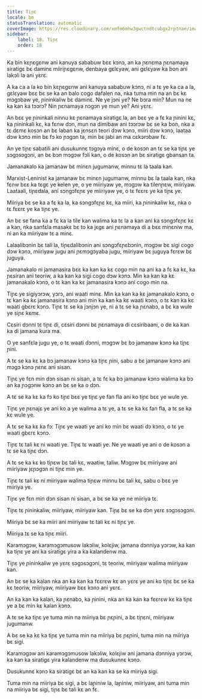 ```yaml
---
title: Tiɲɛ
locale: bm
statusTranslation: automatic
coverImage: https://res.cloudinary.com/xmfm6mhw3gwctndtcubgx2rptnae/image/upload/v1740337243/small_cover_educacion_fundamental_a051170f1c.webp
sidebar:
    label: 18. Tiɲɛ
    order: 18
---
```

Ka bin kɛɲɛgɛnw ani kanuya sababuw bɛɛ kɔnɔ, an ka ɲɛnɛma ɲɛnamaya siratigɛ bɛ daminɛ miiriɲɛgɛnw, denbaya gɛlɛyaw, ani gɛlɛyaw ka bon ani lakɔli la ani yɛrɛ.

A ka ca a la ko bin kɛɲɛgɛnw ani kanuya sababuw kɔnɔ, ni a tɛ ye ka ca a la, gɛlɛyaw bɛɛ bɛ se ka an balo cogo dafalen na, nka tuma min na an bɛ kɛ mɔgɔbaw ye, ɲininkaliw bɛ daminɛ. Ne ye jɔni ye? Ne bɔra min? Mun na ne ka kan ka tɔɔrɔ? Nin ɲɛnamaya nɔgɔn ye mun ye? Ani yɛrɛ.

An bɛɛ ye ɲininkali ninnu kɛ ɲɛnamaya siratigɛ la, an bɛɛ ye a fɛ ka ɲinini kɛ, ka ɲininkali kɛ, ka fɛnw dɔn, mun na dimibaw ani tɔɔrɔw bɛ se ka bon, nka a tɛ dɛmɛ kosɔn an bɛ laban ka jɛnsɛn teori dɔw kɔnɔ, miiri dɔw kɔnɔ, laataa dɔw kɔnɔ min bɛ fɔ ko ɲɔgɔn ta, min bɛ jabi an ma cɛkɔrɔbaw fɛ.

An ye tiɲɛ sabatili ani dusukunnɛ tɔgɔya minɛ, o de kosɔn an tɛ se ka tiɲɛ ye sɔgɔsɔgɔni, an bɛ bɔn mɔgɔw fɔli kan, o de kosɔn an bɛ siratigɛ gbansan ta.

Jamanakalo ka jamanaw bɛ minɛn jugumanw, minnu tɛ la taala kan.

Marxist-Leninist ka jamanaw bɛ minɛn jugumanw, minnu bɛ la taala kan, nka fɛnw bɛɛ ka tɛgɛ ye kelen ye, o ye miiriyaw ye, mɔgɔw ka tilenɲɛw, miiriyaw. Laataali, tiɲɛdala, ani sɔngɔfɛɲɛ ye miiriyaw ye, o tɛ fɛɛrɛ ye ka tiɲɛ ye.

Miiriya bɛ se ka a fɛ ka la, ka sɔngɔfɛɲɛ kɛ, ka miiri, ka ɲininkaliw kɛ, nka o tɛ fɛɛrɛ ye ka tiɲɛ ye.

An bɛ se fana ka a fɛ ka la tile kan walima ka tɛ la a kan ani ka sɔngɔfɛɲɛ kɛ a kan, nka sanfɛla masakɛ bɛ to ka jɛgɛ ani ɲɛnamaya di a bɛɛ minɛniw ma, ni an ka miiriyaw tɛ a minɛ.

Lalaalibɔnin bɛ tali la, tiɲɛdalibɔnin ani sɔngɔfɛɲɛbɔnin, mɔgɔw bɛ sigi cogo dɔw kɔnɔ, miiriyaw jugu ani ɲɛmɔgɔyaba jugu, miiriyaw bɛ juguya fɛrɛw bɛ juguya.

Jamanakalo ni jamanasira bɛɛ ka kan ka kɛ cogo min na ani ka a fɛ ka kɛ, ka ɲɛsiran ani teoriw, a ka kan ka sigi cogo dɔw kɔnɔ. Min ka kan ka kɛ jamanakalo kɔnɔ, o tɛ kan ka kɛ jamanasira kɔnɔ ani cogo min na.

Tiɲɛ ye sigiyɔrɔw, yɔrɔ, ani waati minɛ. Min ka kan ka kɛ jamanakalo kɔnɔ, o tɛ kan ka kɛ jamanasira kɔnɔ ani min ka kan ka kɛ waati kɔnɔ, o tɛ kan ka kɛ waati gbɛrɛ kɔnɔ. Tiɲɛ tɛ se ka jɔnjɔn ye, ni a tɛ se ka ɲɛnabɔ, a bɛ ka wule ye siɲɛ kɛmɛ.

Cɛsiri dɔnni tɛ tiɲɛ di, cɛsiri dɔnni bɛ ɲɛnamaya di cɛsiribaani, o de ka kan ka di jamana kura ma.

O ye sanfɛla jugu ye, o tɛ waati dɔnni, mɔgɔw bɛ bɔ jamanaw kɔnɔ ka tiɲɛ ɲini.

A tɛ se ka kɛ ka bɔ jamanaw kɔnɔ ka tiɲɛ ɲini, sabu a bɛ jamanaw kɔnɔ ani mɔgɔ kɔnɔ ɲɛnɛ ani sisan.

Tiɲɛ ye fɛn min dɔn sisan ni sisan, a tɛ fɛ ka bɔ jamanaw kɔnɔ walima ka bɔ an ka ɲɔgɔnw kɔnɔ an bɛ se ka o dɔn.

A tɛ se ka kɛ ka fɔ ko tiɲɛ bɛɛ ye tiɲɛ ye fan fla ani ko tiɲɛ bɛɛ ye wule ye.

Tiɲɛ ye ɲɛnajɛ ye ani ko a ye walima a tɛ ye, a tɛ se ka kɛ fan fla, a tɛ se ka kɛ wule ye.

A tɛ se ka kɛ ka fɔ: Tiɲɛ ye waati ye ani ko min bɛ waati dɔ kɔnɔ, o tɛ ye waati gbɛrɛ kɔnɔ.

Tiɲɛ tɛ tali kɛ ni waati ye. Tiɲɛ tɛ waati ye. Ne ye waati ye ani o de kosɔn a tɛ se ka tiɲɛ dɔn.

A tɛ se ka kɛ ko tiɲɛw bɛ tali kɛ, waatiw, taliw. Mɔgɔw bɛ miiriyaw ani miiriyaw jɛɲɔgɔn ni tiɲɛ min ye.

Tiɲɛ tɛ tali kɛ ni miiriyaw walima tiɲɛw minnu bɛ tali kɛ, sabu o bɛɛ ye miiriya ye.

Tiɲɛ ye fɛn min dɔn sisan ni sisan, a bɛ se ka ye ne miiriya tɛ.

Tiɲɛ tɛ ɲininkaliw, miiriyaw, miiriyaw kan. Tiɲɛ bɛ se ka dɔn yɛrɛ sɔgɔsɔgɔni.

Miiriya bɛ se ka miiri ani miiriyaw tɛ tali kɛ ni tiɲɛ ye.

Miiriya tɛ se ka tiɲɛ miiri.

Karamɔgɔw, karamɔgɔmusow lakɔliw, kolɛjiw, jamana dɔnniya yɔrɔw, ka kan ka tiɲɛ ye ani ka siratigɛ yira a ka kalandenw ma.

Tiɲɛ ye ɲininkaliw ye yɛrɛ sɔgɔsɔgɔni, tɛ teoriw, miiriyaw walima miiriyaw kan.

An bɛ se ka kalan nka an ka kan ka fɛɛrɛw kɛ an yɛrɛ ye ani ko tiɲɛ bɛ se ka kɛ teoriw, miiriyaw, miiriyaw bɛɛ kɔnɔ ani yɛrɛ.

An ka kan ka kalan, ka ɲɛnabɔ, ka ɲinini, nka an ka kan ka fɛɛrɛw kɛ ka tiɲɛ ye a bɛ min kɛ kalan kɔnɔ.

A tɛ se ka tiɲɛ ye tuma min na miiriya bɛ ɲɛɲini, a bɛ tiɲɛni, miiriyaw jugumanw.

A bɛ se ka kɛ ka tiɲɛ ye tuma min na miiriya bɛ ɲɛɲini, tuma min na miiriya bɛ sigi.

Karamɔgɔw ani karamɔgɔmusow lakɔliw, kolɛjiw ani jamana dɔnniya yɔrɔw, ka kan ka siratigɛ yira kalandenw ma dusukunnɛ kɔnɔ.

Dusukunnɛ kɔnɔ ka siratigɛ bɛ an ka kan ka se ka miiriya sigi.

Tuma min na miiriya bɛ sigi, a bɛ laɲiniw la, laɲiniw, miiriyaw, ani tuma min na miiriya bɛ sigi, tiɲɛ bɛ tali kɛ an fɛ.

